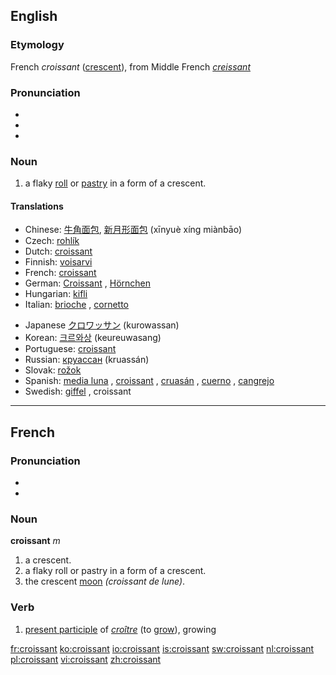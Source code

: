 {{see|Croissant}}
==English==

===Etymology===
{{wikipedia}}
French ''croissant'' ([[crescent]]), from Middle French ''[[creissant]]''

===Pronunciation===
*{{IPA|/kɹwəˈsɑnt/ (''Canadian'')}}
*{{Audio|en-ca-croissant.ogg|Audio (CA)}}
*{{audio|en-us-croissant.ogg|Audio (US)}}

===Noun===
{{en-noun}}

# a flaky [[roll]] or [[pastry]] in a form of a crescent.

====Translations====
{{top}}
*Chinese: [[牛角面包]], [[新月形面包]] (xīnyuè xíng miànbāo)
*Czech: [[rohlík]] {{m}}
*Dutch: [[croissant]] {{m}}
*Finnish: [[voisarvi]]
*French: [[croissant]] {{m}}
*German: [[Croissant]] {{n}}, [[Hörnchen]] {{n}}
*Hungarian: [[kifli]]
*Italian: [[brioche]] {{f}}, [[cornetto]] {{m}}
{{mid}}
*Japanese [[クロワッサン]] (kurowassan)
*Korean: [[크르와상]] (keureuwasang)
*Portuguese: [[croissant]] {{m}}
*Russian: [[круассан]] (kruassán) {{m}}
*Slovak: [[rožok]] {{m}}
*Spanish: [[media luna]] {{f}}, [[croissant]] {{m}}, [[cruasán]] {{m}}, [[cuerno]] {{m}}, [[cangrejo]] {{m}} {{italbrac|Costa Rica}}
*Swedish: [[giffel]] {{c}}, croissant {{c}}
{{bottom}}

----

==French==
===Pronunciation===
*{{IPA|[ kʀwa.ˈsɑ̃ ]}}
*{{Audio|Fr-croissant2.ogg|Audio (FR)}}

===Noun===
'''croissant''' ''m''

# a crescent.
# a flaky roll or pastry in a form of a crescent.
# the crescent [[moon]] ''(croissant de lune)''. 

===Verb===

#[[present participle]] of ''[[croître]]'' (to [[grow]]), growing

[[fr:croissant]]
[[ko:croissant]]
[[io:croissant]]
[[is:croissant]]
[[sw:croissant]]
[[nl:croissant]]
[[pl:croissant]]
[[vi:croissant]]
[[zh:croissant]]